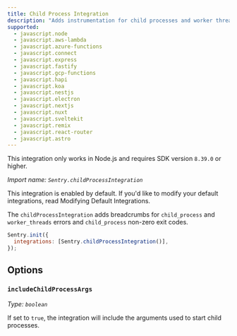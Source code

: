 ```yaml
---
title: Child Process Integration
description: "Adds instrumentation for child processes and worker threads (default)"
supported:
  - javascript.node
  - javascript.aws-lambda
  - javascript.azure-functions
  - javascript.connect
  - javascript.express
  - javascript.fastify
  - javascript.gcp-functions
  - javascript.hapi
  - javascript.koa
  - javascript.nestjs
  - javascript.electron
  - javascript.nextjs
  - javascript.nuxt
  - javascript.sveltekit
  - javascript.remix
  - javascript.react-router
  - javascript.astro
---
```


<Alert level="info">

This integration only works in Node.js and requires SDK version `8.39.0` or higher.

</Alert>

_Import name: `Sentry.childProcessIntegration`_

This integration is enabled by default. If you'd like to modify your default integrations, read <PlatformLink to="/configuration/integrations/#modifying-default-integrations">Modifying Default Integrations</PlatformLink>.

The `childProcessIntegration` adds breadcrumbs for `child_process` and `worker_threads` errors and `child_process` non-zero exit codes.

```JavaScript
Sentry.init({
  integrations: [Sentry.childProcessIntegration()],
});
```

## Options

### `includeChildProcessArgs`

_Type: `boolean`_

If set to `true`, the integration will include the arguments used to start child processes.
